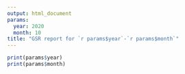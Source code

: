 ```yaml
---
output: html_document
params:
  year: 2020
  month: 10
title: "GSR report for `r params$year`-`r params$month`"
---
```



```r
print(params$year)
print(params$month)
```
